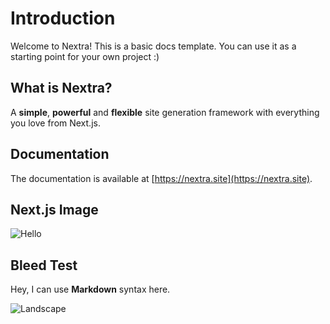 
# Introduction

Welcome to Nextra! This is a basic docs template. You can use it as a starting point for your own project :)

## What is Nextra?

A **simple**, **powerful** and **flexible** site generation framework with everything you love from Next.js.

## Documentation

The documentation is available at [https://nextra.site](https://nextra.site).

## Next.js Image

![Hello](/og.webp)

## Bleed Test

<Bleed>Hey, I can use **Markdown** syntax here.</Bleed>

<Bleed full>![Landscape](https://source.unsplash.com/eaxwP9J_V6s/1600x398)</Bleed>
